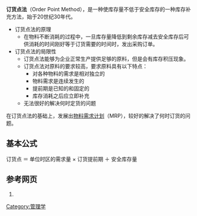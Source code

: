 '''订货点法'''（Order Point Method），是一种使库存量不低于安全库存的一种库存补充方法，始于20世纪30年代。

*订货点法的原理
**在物料不断消耗的过程中，一旦库存量降低到剩余库存减去安全库存后可供消耗的时间刚好等于订货需要的时间时，发出采购订单。
*订货点法的局限性
**订货点法能够为企业正常生产提供足够的原料，但是会有库存积压现象。
**订货点法对原料的要求较高，要求原料具有以下特点：
***对各种物料的需求是相对独立的
***物料需求是连续发生的
***提前期是已知的和固定的
***库存消耗之后应立即补充
**无法很好的解决何时定货的问题

在订货点法的基础上，发展出[[物料需求计划|物料需求计划]]（MRP），较好的解决了何时订货的问题。

==基本公式==
订货点 ＝ 单位时区的需求量 × 订货提前期 ＋ 安全库存量

==参考网页==

# {{cite web |url=http://wolfsoft.cn/%E5%90%8D%E8%AF%8D%E8%A7%A3%E9%87%8A/%E8%AE%A2%E8%B4%A7%E7%82%B9%E6%B3%95.htm |title=订货点法 |publisher=狼王管理软件 }}{{dead link|date=2018年4月 |bot=InternetArchiveBot |fix-attempted=yes }}

[[Category:管理学|Category:管理学]]
